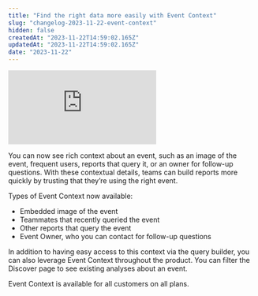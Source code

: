 ```yaml
---
title: "Find the right data more easily with Event Context"
slug: "changelog-2023-11-22-event-context"
hidden: false
createdAt: "2023-11-22T14:59:02.165Z"
updatedAt: "2023-11-22T14:59:02.165Z"
date: "2023-11-22"
---
```

<div style={{position: "relative", paddingBottom: "56.25%", height: 0}}><iframe src="https://www.loom.com/embed/f7e0cbde17d04c6eac858f3d7e69aacf?sid=ef579161-ad52-46f4-96e9-a5ad2c500dcf" frameBorder="0" webkitallowfullscreen="true" mozallowfullscreen="true" allowFullScreen style={{position: "absolute", top: 0, left: 0, width: "100%", height: "100%"}}></iframe></div>

You can now see rich context about an event, such as an image of the event, frequent users, reports that query it, or an owner for follow-up questions. With these contextual details, teams can build reports more quickly by trusting that they’re using the right event.

Types of Event Context now available:
- Embedded image of the event
- Teammates that recently queried the event
- Other reports that query the event
- Event Owner, who you can contact for follow-up questions

In addition to having easy access to this context via the query builder, you can also leverage Event Context throughout the product. You can filter the Discover page to see existing analyses about an event.

Event Context is available for all customers on all plans.
